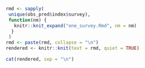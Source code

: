 

```r
rmd <- sapply(
 unique(obs_pred$index$survey),
 function(nm) {
   knitr::knit_expand("one_survey.Rmd", nm = nm)
  }
 )
rmd <- paste(rmd, collapse = "\n")
rendered <- knitr::knit(text = rmd, quiet = TRUE)

cat(rendered, sep = "\n")
```



<!-- Catchability {data-navmenu="Surveys"} -->
<!-- ================================================================================ -->


<!-- Row {.tabset} -->
<!-- -------------------------------------------------------------------------------- -->

<!-- ### Catchability -->

<!-- ```{r} -->

<!-- #For fixed color based on model -->
<!-- cols_list <- c("3NO" = cols[1], -->
<!--                '3LNO' = cols[2], -->
<!--                '3NO+3L' = cols[3]) -->
<!-- bin_sel <- factor(unique(tabs$qest$model),  -->
<!--                   levels = c("3NO", '3LNO', '3NO+3L') -->
<!--                   ) == names(cols_list) -->
<!-- col_sel <- sapply(1:3, function(x)ifelse(bin_sel[x], cols_list[x], NA)) -->

<!-- tabs$qest %>% -->
<!--   rename(Survey = survey, Age = age, Q = Eest) %>%  -->
<!--   plot_ly(x = ~Age, y = ~Q, color = ~model, frame = ~Survey,  -->
<!--           colors = col_sel) %>%  -->
<!--   # add_ribbons(ymin = ~E.L, ymax = ~E.U, line = list(width = 0), showlegend = FALSE, -->
<!--   #             alpha = 0.2) %>%  -->
<!--   layout(yaxis = list(anchor = 'free')) %>%  -->
<!--   animation_opts(redraw = T) %>%  -->
<!--   add_lines() -->

<!-- ``` -->

